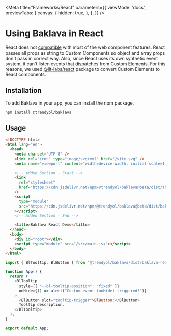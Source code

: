 
<Meta
  title="Frameworks/React"
  parameters={{
    viewMode: 'docs',
    previewTabs: {
      canvas: {
        hidden: true,
      },
    },
  }}
/>

# Using Baklava in React

React does not [compatible](https://custom-elements-everywhere.com/#react) with most of the web component features.
React passes all props as string to Custom Components so object and array props don't pass in correct way.
Also, since React uses its own synthetic event system, it can't listen events that dispatches from Custom Elements.
For this reasons, we used [@lit-labs/react](https://www.npmjs.com/package/@lit-labs/react) package to convert Custom Elements to React components.

## Installation

To add Baklava in your app, you can install the npm package.
```bash
npm install @trendyol/baklava
```

## Usage

```html
<!DOCTYPE html>
<html lang="en">
  <head>
    <meta charset="UTF-8" />
    <link rel="icon" type="image/svg+xml" href="/vite.svg" />
    <meta name="viewport" content="width=device-width, initial-scale=1.0" />
    
    <!-- Added Section - Start -->
    <link
      rel="stylesheet"
      href="https://cdn.jsdelivr.net/npm/@trendyol/baklava@beta/dist/themes/default.css"
    />
    <script
      type="module"
      src="https://cdn.jsdelivr.net/npm/@trendyol/baklava@beta/dist/baklava.js"
    ></script>
    <!-- Added Section - End -->

    <title>Baklava React Demo</title>
  </head>
  <body>
    <div id="root"></div>
    <script type="module" src="/src/main.jsx"></script>
  </body>
</html>
```

```javascript
import { BlTooltip, BlButton } from "@trendyol/baklava/dist/baklava-react";

function App() {
  return (
    <BlTooltip
      style={{ "--bl-tooltip-position": "fixed" }}
      onHide={() => alert("Custom event (onHide) triggered!")}
    >
      <BlButton slot="tooltip-trigger">BlButton:</BlButton>
      Tooltip description.
    </BlTooltip>
  );
}

export default App;
```